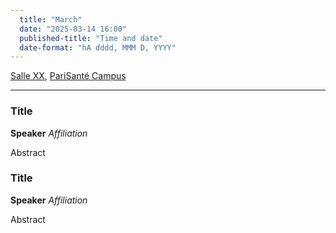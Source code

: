 ```yaml
---
  title: "March"
  date: "2025-03-14 16:00"
  published-title: "Time and date"
  date-format: "hA dddd, MMM D, YYYY"
---
```


[Salle XX](../../psc_rooms.qmd), [PariSanté Campus](https://maps.app.goo.gl/cpFoxoZgbT6HCV6x9)

------------------------------------------------------------------------

### Title

**Speaker** *Affiliation*

Abstract

### Title

**Speaker** *Affiliation*

Abstract

